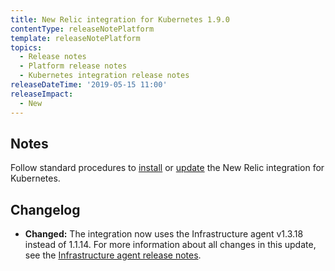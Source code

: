 ```yaml
---
title: New Relic integration for Kubernetes 1.9.0
contentType: releaseNotePlatform
template: releaseNotePlatform
topics:
  - Release notes
  - Platform release notes
  - Kubernetes integration release notes
releaseDateTime: '2019-05-15 11:00'
releaseImpact:
  - New
---
```


## Notes

Follow standard procedures to [install](/docs/integrations/host-integrations/host-integrations-list/kubernetes-monitoring-integration#install) or [update](/docs/integrations/host-integrations/host-integrations-list/kubernetes-monitoring-integration#update) the New Relic integration for Kubernetes.

## Changelog

* **Changed:** The integration now uses the Infrastructure agent v1.3.18 instead of 1.1.14. For more information about all changes in this update, see the [Infrastructure agent release notes](https://docs.newrelic.com/docs/release-notes/infrastructure-release-notes/infrastructure-agent-release-notes/new-relic-infrastructure-agent-1318).
